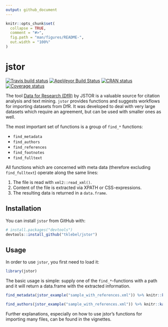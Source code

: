 ```yaml
---
output: github_document
---
```


<!-- README.md is generated from README.Rmd. Please edit that file -->

```r
knitr::opts_chunk$set(
  collapse = TRUE,
  comment = "#>",
  fig.path = "man/figures/README-",
  out.width = "100%"
)
```
# jstor

[![Travis build status](https://travis-ci.org/tklebel/jstor.svg?branch=master)](https://travis-ci.org/tklebel/jstor)
[![AppVeyor Build Status](https://ci.appveyor.com/api/projects/status/github/tklebel/jstor?branch=master&svg=true)](https://ci.appveyor.com/project/tklebel/jstor)
[![CRAN status](http://www.r-pkg.org/badges/version/jstor)](https://cran.r-project.org/package=jstor)
[![Coverage status](https://codecov.io/gh/tklebel/jstor/branch/master/graph/badge.svg)](https://codecov.io/github/tklebel/jstor?branch=master)
  
The tool [Data for Research (DfR)](http://www.jstor.org/dfr/) by JSTOR is a
valuable source for citation analysis and text mining. `jstor`
provides functions and suggests workflows for importing
datasets from DfR. It was developed to deal with very large datasets which
require an agreement, but can be used with smaller ones as well.

The most important set of functions is a group of `find_*` functions:

- `find_metadata`
- `find_authors`
- `find_references`
- `find_footnotes`
- `find_fulltext`

All functions which are concerned with meta data (therefore excluding
`find_fulltext`) operate along the same lines:

1. The file is read with `xml2::read_xml()`.
2. Content of the file is extracted via XPATH or CSS-expressions.
3. The resulting data is returned in a `data.frame`.


## Installation

You can install `jstor` from GitHub with:

```r
# install.packages("devtools")
devtools::install_github("tklebel/jstor")
```

## Usage
In order to use `jstor`, you first need to load it:
```r
library(jstor)
```

The basic usage is simple: supply one of the `find_*`-functions with a path and
it will return a data.frame with the extracted information.
```r
find_metadata(jstor_example("sample_with_references.xml")) %>% knitr::kable()

find_authors(jstor_example("sample_with_references.xml")) %>% knitr::kable()
```

Further explanations, especially on how to use jstor's functions for importing
many files, can be found in the vignettes.
